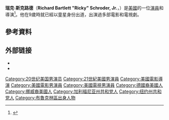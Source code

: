 {{Infobox person
| name          = Ricky Schroder
| image         = Rick Schroder.jpg
| caption       = 
| birth_name    = Richard Bartlett Schroder, Jr.
| birth_date    = {{birth date and age|1970|4|13}}
| birth_place   = [[布魯克林|布魯克林]]
| other_names   = Rick Schroder
| years_active  = 1979–現在
| spouse        = {{marriage|Andrea Bernard|1992|}}
| children      = 4 
| occupation    = 演員，導演，製作人
| website       = {{url|rickyschroderproductions.com}}
}}
'''瑞克·斯克路德'''（'''Richard Bartlett "Ricky" Schroder, Jr.'''，{{bd|1970年|4月13日}}）是[[美國|美國]]的一位[[演員|演員]]和導演<ref>{{cite web|url=http://www.filmreference.com/film/95/Rick-Schroder.html|title=Rick Schroder profile|work=Filmreference.com|accessdate=2012-03-09|archive-date=2020-12-06|archive-url=https://web.archive.org/web/20201206004930/http://www.filmreference.com/film/95/Rick-Schroder.html|dead-url=no}}</ref>。他在9歲時就已經以童星身份出道，出演過多部電影和電視劇。

==參考資料==
{{reflist}}

== 外部链接 ==
{{commons|Ricky Schroder}}
* {{Official website|http://www.rick-schroder.com/}}
* {{IMDb name|0005401|Rick Schroder}}

{{Authority control}}

{{DEFAULTSORT:Schroder, Ricky}}
[[Category:20世纪美国男演员|Category:20世纪美国男演员]]
[[Category:21世紀美國男演員|Category:21世紀美國男演員]]
[[Category:美國電影導演|Category:美國電影導演]]
[[Category:美國電影男演員|Category:美國電影男演員]]
[[Category:美國電視男演員|Category:美國電視男演員]]
[[Category:德國裔美國人|Category:德國裔美國人]]
[[Category:挪威裔美國人|Category:挪威裔美國人]]
[[Category:加利福尼亚州共和党人|Category:加利福尼亚州共和党人]]
[[Category:纽约州共和党人|Category:纽约州共和党人]]
[[Category:布魯克林區出身人物|Category:布魯克林區出身人物]]